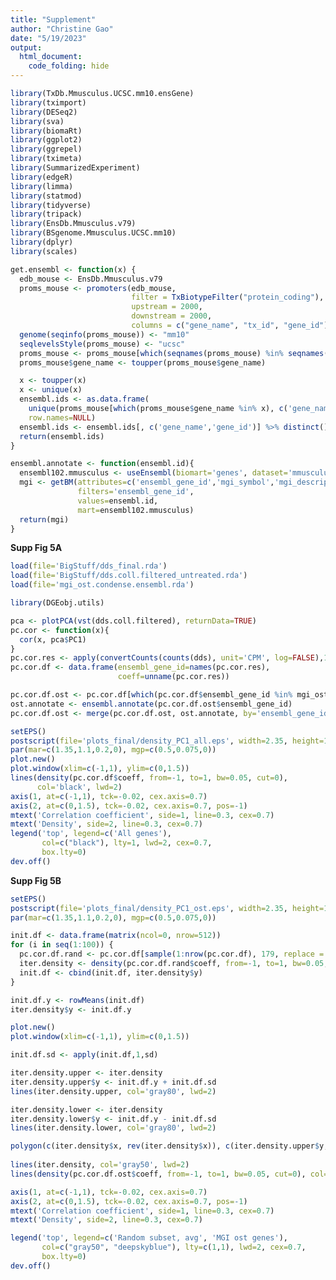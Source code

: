 ```yaml
---
title: "Supplement"
author: "Christine Gao"
date: "5/19/2023"
output: 
  html_document:
    code_folding: hide
---
```

```r
library(TxDb.Mmusculus.UCSC.mm10.ensGene)
library(tximport)
library(DESeq2)
library(sva)
library(biomaRt)
library(ggplot2)
library(ggrepel)
library(tximeta)
library(SummarizedExperiment)
library(edgeR)
library(limma)
library(statmod)
library(tidyverse)
library(tripack)
library(EnsDb.Mmusculus.v79)
library(BSgenome.Mmusculus.UCSC.mm10)
library(dplyr)
library(scales)
```

```r
get.ensembl <- function(x) {
  edb_mouse <- EnsDb.Mmusculus.v79
  proms_mouse <- promoters(edb_mouse, 
                           filter = TxBiotypeFilter("protein_coding"), 
                           upstream = 2000, 
                           downstream = 2000, 
                           columns = c("gene_name", "tx_id", "gene_id"))
  genome(seqinfo(proms_mouse)) <- "mm10"
  seqlevelsStyle(proms_mouse) <- "ucsc"
  proms_mouse <- proms_mouse[which(seqnames(proms_mouse) %in% seqnames(Mmusculus)[1:21])]
  proms_mouse$gene_name <- toupper(proms_mouse$gene_name)

  x <- toupper(x)
  x <- unique(x)
  ensembl.ids <- as.data.frame(
    unique(proms_mouse[which(proms_mouse$gene_name %in% x), c('gene_name','gene_id')]),
    row.names=NULL)
  ensembl.ids <- ensembl.ids[, c('gene_name','gene_id')] %>% distinct()
  return(ensembl.ids)
}
```

```r
ensembl.annotate <- function(ensembl.id){
  ensembl102.mmusculus <- useEnsembl(biomart='genes', dataset='mmusculus_gene_ensembl', version=102)
  mgi <- getBM(attributes=c('ensembl_gene_id','mgi_symbol','mgi_description'),
               filters='ensembl_gene_id',
               values=ensembl.id,
               mart=ensembl102.mmusculus)
  return(mgi)
}
```

<b>Supp Fig 5A</b>
```r
load(file='BigStuff/dds_final.rda')
load(file='BigStuff/dds.coll.filtered_untreated.rda')
load(file='mgi_ost.condense.ensembl.rda')

library(DGEobj.utils)

pca <- plotPCA(vst(dds.coll.filtered), returnData=TRUE)
pc.cor <- function(x){
  cor(x, pca$PC1)
}
pc.cor.res <- apply(convertCounts(counts(dds), unit='CPM', log=FALSE),1,pc.cor)
pc.cor.df <- data.frame(ensembl_gene_id=names(pc.cor.res),
                        coeff=unname(pc.cor.res))

pc.cor.df.ost <- pc.cor.df[which(pc.cor.df$ensembl_gene_id %in% mgi_ost.condense.ensembl$gene_id),]
ost.annotate <- ensembl.annotate(pc.cor.df.ost$ensembl_gene_id)
pc.cor.df.ost <- merge(pc.cor.df.ost, ost.annotate, by='ensembl_gene_id')

setEPS()
postscript(file='plots_final/density_PC1_all.eps', width=2.35, height=1.77)
par(mar=c(1.35,1.1,0.2,0), mgp=c(0.5,0.075,0))
plot.new()
plot.window(xlim=c(-1,1), ylim=c(0,1.5))
lines(density(pc.cor.df$coeff, from=-1, to=1, bw=0.05, cut=0),
      col='black', lwd=2)
axis(1, at=c(-1,1), tck=-0.02, cex.axis=0.7)
axis(2, at=c(0,1.5), tck=-0.02, cex.axis=0.7, pos=-1)
mtext('Correlation coefficient', side=1, line=0.3, cex=0.7)
mtext('Density', side=2, line=0.3, cex=0.7)
legend('top', legend=c('All genes'),
       col=c("black"), lty=1, lwd=2, cex=0.7,
       box.lty=0)
dev.off()
```

<b>Supp Fig 5B</b>
```r
setEPS()
postscript(file='plots_final/density_PC1_ost.eps', width=2.35, height=1.77)
par(mar=c(1.35,1.1,0.2,0), mgp=c(0.5,0.075,0))

init.df <- data.frame(matrix(ncol=0, nrow=512))
for (i in seq(1:100)) {
  pc.cor.df.rand <- pc.cor.df[sample(1:nrow(pc.cor.df), 179, replace = FALSE),]
  iter.density <- density(pc.cor.df.rand$coeff, from=-1, to=1, bw=0.05, cut=0)
  init.df <- cbind(init.df, iter.density$y)
}

init.df.y <- rowMeans(init.df)
iter.density$y <- init.df.y

plot.new()
plot.window(xlim=c(-1,1), ylim=c(0,1.5))

init.df.sd <- apply(init.df,1,sd)

iter.density.upper <- iter.density
iter.density.upper$y <- init.df.y + init.df.sd
lines(iter.density.upper, col='gray80', lwd=2)

iter.density.lower <- iter.density
iter.density.lower$y <- init.df.y - init.df.sd
lines(iter.density.lower, col='gray80', lwd=2)

polygon(c(iter.density$x, rev(iter.density$x)), c(iter.density.upper$y, rev(iter.density.lower$y)), col='gray80', lty=0)
  
lines(iter.density, col='gray50', lwd=2)
lines(density(pc.cor.df.ost$coeff, from=-1, to=1, bw=0.05, cut=0), col='deepskyblue', lwd=2)

axis(1, at=c(-1,1), tck=-0.02, cex.axis=0.7)
axis(2, at=c(0,1.5), tck=-0.02, cex.axis=0.7, pos=-1)
mtext('Correlation coefficient', side=1, line=0.3, cex=0.7)
mtext('Density', side=2, line=0.3, cex=0.7)

legend('top', legend=c('Random subset, avg', 'MGI ost genes'),
       col=c("gray50", "deepskyblue"), lty=c(1,1), lwd=2, cex=0.7,
       box.lty=0)
dev.off()
```

